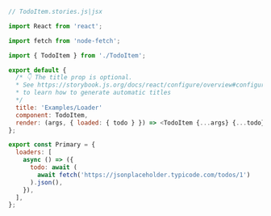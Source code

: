 ```js
// TodoItem.stories.js|jsx

import React from 'react';

import fetch from 'node-fetch';

import { TodoItem } from './TodoItem';

export default {
  /* 👇 The title prop is optional.
  * See https://storybook.js.org/docs/react/configure/overview#configure-story-loading
  * to learn how to generate automatic titles
  */
  title: 'Examples/Loader'
  component: TodoItem,
  render: (args, { loaded: { todo } }) => <TodoItem {...args} {...todo} />,
};

export const Primary = {
  loaders: [
    async () => ({
      todo: await (
        await fetch('https://jsonplaceholder.typicode.com/todos/1')
      ).json(),
    }),
  ],
};
```
